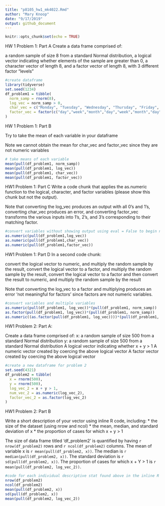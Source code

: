 ```yaml
---
title: "p8105_hw1_mk4022.Rmd"
author: "Mary Knoop"
date: "9/17/2019"
output: github_document
---
```


```r
knitr::opts_chunk$set(echo = TRUE)
```

HW 1 Problem 1:
Part A
Create a data frame comprised of:

a random sample of size 8 from a standard Normal distribution,
a logical vector indicating whether elements of the sample are greater than 0,
a character vector of length 8, and
a factor vector of length 8, with 3 different factor “levels”


```r
#create dataframe
library(tidyverse)
set.seed(1234)
df_problem1 = tibble(
  norm_samp = rnorm(8),
  log_vec = norm_samp > 0,
  char_vec = c("Monday", "Tuesday", "Wednesday", "Thursday", "Friday", "January", "February", "March"),
  factor_vec = factor(c("day","week","month","day","week","month","day","week"))
)
```

HW 1 Problem 1:
Part B

Try to take the mean of each variable in your dataframe

Note we cannot obtain the mean for char_vec and factor_vec since they are not numeric variables

```r
# take means of each variable
mean(pull(df_problem1, norm_samp))
mean(pull(df_problem1, log_vec))
mean(pull(df_problem1, char_vec))
mean(pull(df_problem1, factor_vec))
```

HW1 Problem 1: 
Part C
Write a code chunk that applies the as.numeric function to the logical, character, and factor variables (please show this chunk but not the output).

Note that converting the log_vec produces an output with all 0's and 1's, converting char_vec produces an error, and converting factor_vec transforms the various inputs into 1's, 2's, and 3's corresponding to their matching factor. 

```r
#convert variables without showing output using eval = False to begin new chunk
as.numeric(pull(df_problem1,log_vec))
as.numeric(pull(df_problem1,char_vec))
as.numeric(pull(df_problem1,factor_vec))
```


HW1 Problem 1: 
Part D
In a second code chunk:

convert the logical vector to numeric, and multiply the random sample by the result,
convert the logical vector to a factor, and multiply the random sample by the result,
convert the logical vector to a factor and then convert the result to numeric, and multiply the random sample by the result

Note that converting the log_vec to a factor and multiplying produces an error 'not meaningful for factors' since factors are not numeric variables. 

```r
#convert variables and multiple variables
as.numeric(pull(df_problem1, log_vec))*(pull(df_problem1, norm_samp))
as.factor(pull(df_problem1, log_vec))*(pull(df_problem1, norm_samp))
as.numeric((as.factor(pull(df_problem1, log_vec))))*(pull(df_problem1, norm_samp))
```


HW1 Problem 2: 
Part A:

Create a data frame comprised of:
x: a random sample of size 500 from a standard Normal distribution
y: a random sample of size 500 from a standard Normal distribution
A logical vector indicating whether x + y > 1
A numeric vector created by coercing the above logical vector
A factor vector created by coercing the above logical vector

```r
#create a new dataframe for problem 2
set.seed(4321)
df_problem2 = tibble(
  x = rnorm(500),
  y = rnorm(500),
  log_vec_2 = x + y > 1,
  num_vec_2 = as.numeric(log_vec_2),
  factor_vec_2 = as.factor(log_vec_2)
)
```

HW1 Problem 2:
Part B

Write a short description of your vector using inline R code, including: * the size of the dataset (using nrow and ncol) * the mean, median, and standard deviation of x * the proportion of cases for which x + y > 1

The size of data frame titled 'df_problem2' is quantified by having `r nrow(df_problem2)` rows and `r ncol(df_problem2)` columns. 
The mean of variable x is `r mean(pull(df_problem2, x))`. 
The median is `r median(pull(df_problem2, x))`. 
The standard deviation is `r sd(pull(df_problem2, x))`. 
The proportion of cases for which x + Y > 1 is `r mean(pull(df_problem2, log_vec_2))`.


```r
#code for each individual descriptive stat found above in the inline R code
nrow(df_problem2)
ncol(df_problem2)
mean(pull(df_problem2, x))
sd(pull(df_problem2, x))
mean(pull(df_problem2, log_vec_2))
```




